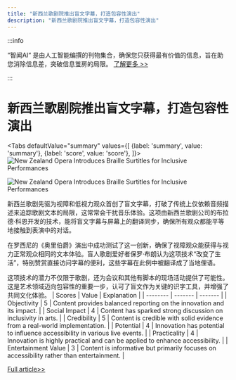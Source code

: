 ```yaml
---
title: "新西兰歌剧院推出盲文字幕，打造包容性演出"
description: "新西兰歌剧院推出盲文字幕，打造包容性演出"
---
```



:::info

“智闻AI“ 是由人工智能编撰的刊物集合，确保您只获得最有价值的信息，旨在助您消除信息差，突破信息茧房的局限。  [了解更多 >>](/)

:::

# 新西兰歌剧院推出盲文字幕，打造包容性演出


<Tabs
	defaultValue="summary"
	values={[
	{label: 'summary', value: 'summary'},
	{label: 'score', value: 'score'},
]}>
<TabItem value="summary">
<img
  src="https://image.informedainews.com/2024/06/Ent-4WR-1718077482-0.jpg"
  alt="New Zealand Opera Introduces Braille Surtitles for Inclusive Performances"
/>

<img
  src="https://image.informedainews.com/2024/06/Ent-FSC-1718077482-1.jpg"
  alt="New Zealand Opera Introduces Braille Surtitles for Inclusive Performances"
/>



新西兰歌剧先驱为视障和低视力观众首创了盲文字幕，打破了传统上仅依赖音频描述来追踪歌剧文本的局限，这常常会干扰音乐体验。这项由新西兰歌剧公司的布拉德·科恩开发的技术，能将盲文字幕与屏幕上的翻译同步，确保所有观众都能平等地接触到表演中的对话。

在罗西尼的《奥里伯爵》演出中成功测试了这一创新，确保了视障观众能获得与视力正常观众相同的文本体验。盲人歌剧爱好者保罗·布朗认为这项技术“改变了生活”，特别赞赏直接访问字幕的便利，这些字幕在此例中被翻译成了当地俚语。

这项技术的潜力不仅限于歌剧，还为会议和其他有脚本的现场活动提供了可能性。这是艺术领域迈向包容性的重要一步，认可了盲文作为关键的识字工具，并增强了共同文化体验。
</TabItem>
<TabItem value="score">
	| Scores     | Value   | Explanation |
	| -------- | ------- | ------- |
	| Objectivity  | 5    | Content provides balanced reporting on the innovation and its impact.    |
	| Social Impact | 4     | Content has sparked strong discussion on inclusivity in arts.    |
	| Credibility    | 5    | Content is credible with solid evidence from a real-world implementation.    |
	| Potential    | 4    | Innovation has potential to influence accessibility in various live events.    |
	| Practicality    | 4    | Innovation is highly practical and can be applied to enhance accessibility.    |
	| Entertainment Value    | 3    | Content is informative but primarily focuses on accessibility rather than entertainment.    |
</TabItem>
</Tabs>

[Full article>>](https://www.theguardian.com/society/article/2024/jun/10/new-zealand-opera-to-provide-braille-surtitles-for-live-performances)
